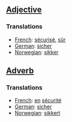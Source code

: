 ==[[Adjective]]==
===Translations===
*[[French]]: [[sécurisé]], [[sûr]]
*[[German]]: [[sicher]]
*[[Norwegian]]: [[sikker]]

==[[Adverb]]==

===Translations===
*[[French]]: [[en]] [[sécurité]]
*[[German]]: [[sicher]]
*[[Norwegian]]: [[sikkert]]